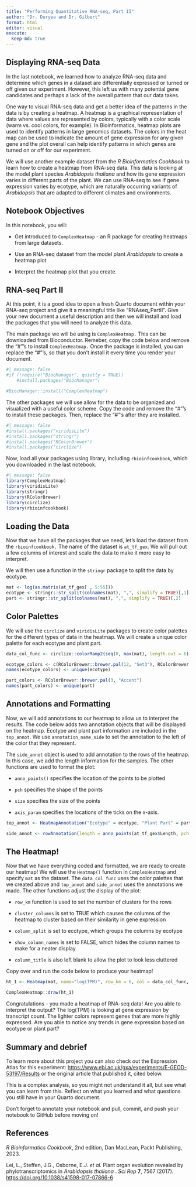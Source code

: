 ```yaml
---
title: "Performing Quantitative RNA-seq, Part II"
author: "Dr. Duryea and Dr. Gilbert"
format: html
editor: visual
execute:
  keep-md: true
---
```


## Displaying RNA-seq Data

In the last notebook, we learned how to analyze RNA-seq data and determine which genes in a dataset are differentially expressed or turned or off given our experiment. However, this left us with many potential gene candidates and perhaps a lack of the overall pattern that our data takes.

One way to visual RNA-seq data and get a better idea of the patterns in the data is by creating a heatmap. A heatmap is a graphical representation of data where values are represented by colors, typically with a color scale (warm vs. cool colors, for example). In Bioinformatics, heatmap plots are used to identify patterns in large genomics datasets. The colors in the heat map can be used to indicate the amount of gene expression for any given gene and the plot overall can help identify patterns in which genes are turned on or off for our experiment.

We will use another example dataset from the *R Bioinformatics Cookbook* to learn how to create a heatmap from RNA-seq data. This data is looking at the model plant species *Arabidopsis thaliana* and how its gene expression varies in different parts of the plant. We can use RNA-seq to see if gene expression varies by ecotype, which are naturally occurring variants of *Arabidopsis* that are adapted to different climates and environments.

## Notebook Objectives

In this notebook, you will:

-   Get introduced to `ComplexHeatmap` - an R package for creating heatmaps from large datasets.

-   Use an RNA-seq dataset from the model plant *Arabidopsis* to create a heatmap plot

-   Interpret the heatmap plot that you create.

## RNA-seq Part II

At this point, it is a good idea to open a fresh Quarto document within your RNA-seq project and give it a meaningful title like "RNAseq_PartII". Give your new document a useful description and then we will install and load the packages that you will need to analyze this data.

The main package we will be using is `ComplexHeatmap.` This can be downloaded from Bioconductor. Remeber, copy the code below and remove the "\#"'s to install `ComplexHeatmap.` Once the package is installed, you can replace the "\#"'s, so that you don't install it every time you render your document.

```r
#| message: false
#if (!require("BiocManager", quietly = TRUE))
    #install.packages("BiocManager")

#BiocManager::install("ComplexHeatmap")
```

The other packages we will use allow for the data to be organized and visualized with a useful color scheme. Copy the code and remove the "\#"'s to install these packages. Then, replace the "\#"'s after they are installed.

```r
#| message: false
#install.packages("viridisLite")
#install.packages("stringr")
#install.packages("RColorBrewer")
#install.packages("circlize")
```

Now, load all your packages using library, including `rbioinfcookbook`, which you downloaded in the last notebook.

```r
#| message: false
library(ComplexHeatmap)
library(viridisLite)
library(stringr)
library(RColorBrewer)
library(circlize)
library(rbioinfcookbook)
```

## Loading the Data

Now that we have all the packages that we need, let's load the dataset from the `rbioinfcookbook.` The name of the dataset is `at_tf_gex`. We will pull out a few columns of interest and scale the data to make it more easy to interpret.

We will then use a function in the `stringr` package to split the data by ecotype.

```r
mat <- log(as.matrix(at_tf_gex[ , 5:55]))
ecotype <- stringr::str_split(colnames(mat), ",", simplify = TRUE)[,1]
part <- stringr::str_split(colnames(mat), ",", simplify = TRUE)[,2]
```

## Color Palettes

We will use the `circlize` and `viridisLite` packages to create color palettes for the different types of data in the heatmap. We will create a unique color palette for each ecotype and plant part.

```r
data_col_func <- circlize::colorRamp2(seq(0, max(mat), length.out = 6), viridisLite::magma(6))

ecotype_colors <- c(RColorBrewer::brewer.pal(12, "Set3"), RColorBrewer::brewer.pal(5, "Set1"))
names(ecotype_colors) <- unique(ecotype)

part_colors <- RColorBrewer::brewer.pal(3, "Accent")
names(part_colors) <- unique(part)
```

## Annotations and Formatting

Now, we will add annotations to our heatmap to allow us to interpret the results. The code below adds two annotation objects that will be displayed on the heatmap. Ecotype and plant part information are included in the `top_annot`. We use `annotation_name_side` to set the annotation to the left of the color that they represent.

The `side_annot` object is used to add annotation to the rows of the heatmap. In this case, we add the length information for the samples. The other functions are used to format the plot:

-   `anno_points()` specifies the location of the points to be plotted

-   `pch` specifies the shape of the points

-   `size` specifies the size of the points

-   `axis_param` specifies the locations of the ticks on the x-axis.

```r
top_annot <- HeatmapAnnotation("Ecotype" = ecotype, "Plant Part" = part, col = list("Ecotype" = ecotype_colors, "Plant Part" = part_colors), annotation_name_side = "left")

side_annot <- rowAnnotation(length = anno_points(at_tf_gex$Length, pch = 16, size = unit(1, "mm"), axis_param = list(at = seq(1, max(at_tf_gex$Length), length.out = 4)),))
```

## The Heatmap!

Now that we have everything coded and formatted, we are ready to create our heatmap! We will use the `Heatmap()` function in `ComplexHeatmap` and specify `mat` as the dataset. The `data_col_func` uses the color palettes that we created above and `top_annot` and `side_annot` uses the annotations we made. The other functions adjust the display of the plot:

-   `row_km` function is used to set the number of clusters for the rows

-   `cluster_columns` is set to TRUE which causes the columns of the heatmap to cluster based on their similarity in gene expression

-   `column_split` is set to ecotype, which groups the columns by ecotype

-   `show_column_names` is set to FALSE, which hides the column names to make for a neater display

-   `column_title` is also left blank to allow the plot to look less cluttered

Copy over and run the code below to produce your heatmap!

```r
ht_1 <- Heatmap(mat, name="log(TPM)", row_km = 6, col = data_col_func, top_annotation = top_annot, right_annotation = side_annot, cluster_columns = TRUE, column_split = ecotype, show_column_names = FALSE, column_title = " ")

ComplexHeatmap::draw(ht_1)
```

Congratulations - you made a heatmap of RNA-seq data! Are you able to interpret the output? The log(TPM) is looking at gene expression by transcript count. The lighter colors represent genes that are more highly expressed. Are you able to notice any trends in gene expression based on ecotype or plant part?

## Summary and debrief

To learn more about this project you can also check out the Expression Atlas for this experiment: <https://www.ebi.ac.uk/gxa/experiments/E-GEOD-53197/Results> or the original article that published it, cited below.

This is a complex analysis, so you might not understand it all, but see what you can learn from this. Reflect on what you learned and what questions you still have in your Quarto document.

Don't forget to annotate your notebook and pull, commit, and push your notebook to GitHub before moving on!

## References

*R Bioinformatics Cookbook*, 2nd edition, Dan MacLean, Packt Publishing, 2023.

Lei, L., Steffen, J.G., Osborne, E.J. *et al.* Plant organ evolution revealed by phylotranscriptomics in *Arabidopsis thaliana* . *Sci Rep* **7**, 7567 (2017). <https://doi.org/10.1038/s41598-017-07866-6>
